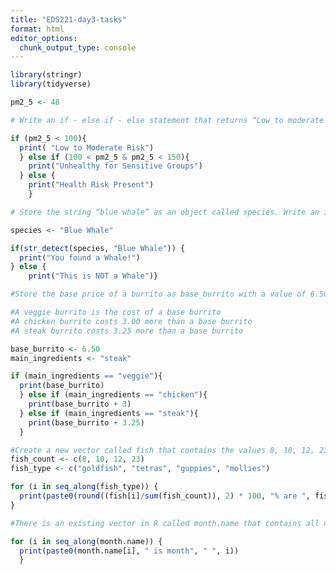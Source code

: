 ```yaml
---
title: "EDS221-day3-tasks"
format: html
editor_options: 
  chunk_output_type: console
---
```


```r
library(stringr)
library(tidyverse)
```

```r
pm2_5 <- 48

# Write an if - else if - else statement that returns “Low to moderate risk” if pm2_5 (for Particulate Matter 2.5) is less than 100, “Unhealthy for sensitive groups” if PM 2.5 is 100 <= pm2_5 < 150, and “Health risk present” if PM 2.5 is >= 150.

if (pm2_5 < 100){
  print( "Low to Moderate Risk")
  } else if (100 < pm2_5 & pm2_5 < 150){
    print("Unhealthy for Sensitive Groups")
  } else {
    print("Health Risk Present")
    }


```

```r
# Store the string “blue whale” as an object called species. Write an if statement that returns “You found a whale!” if the string “whale” is detected in species, otherwise return nothing. Test by changing the species string & re-running to see output.

species <- "Blue Whale"

if(str_detect(species, "Blue Whale")) {
  print("You found a Whale!")
} else {
    print("This is NOT a Whale")}

```

```r
#Store the base price of a burrito as base_burrito with a value of 6.50. Store main_ingredient with a starting string of “veggie.” Write a statement that will return the price of a burrito based on what a user specifies as “main_ingredient” (either “veggie”, “chicken” or “steak”) given the following:

#A veggie burrito is the cost of a base burrito
#A chicken burrito costs 3.00 more than a base burrito
#A steak burrito costs 3.25 more than a base burrito

base_burrito <- 6.50 
main_ingredients <- "steak"

if (main_ingredients == "veggie"){
  print(base_burrito)
  } else if (main_ingredients == "chicken"){
    print(base_burrito + 3)
  } else if (main_ingredients == "steak"){
    print(base_burrito + 3.25)
  }


```

```r
#Create a new vector called fish that contains the values 8, 10, 12, 23 representing counts of different fish types in a fish tank (goldfish, tetras, guppies, and mollies, respectively). Write a for loop that iterates through fish, and returns what proportion of total fish in the tank are that species. Assume that these counts represent all fish in the tank.
fish_count <- c(8, 10, 12, 23)
fish_type <- c("goldfish", "tetras", "guppies", "mollies")

for (i in seq_along(fish_type)) {
  print(paste0(round((fish[i]/sum(fish_count)), 2) * 100, "% are ", fish_type[i], "."))
}


```

```r
#There is an existing vector in R called month.name that contains all month names (just ry running month.name in the Console to check it out). Write a for loop that iterates over all months in month.name and prints “January is month 1,” “February is month 2”, etc.

for (i in seq_along(month.name)) {
  print(paste0(month.name[i], " is month", " ", i))
  }
```

